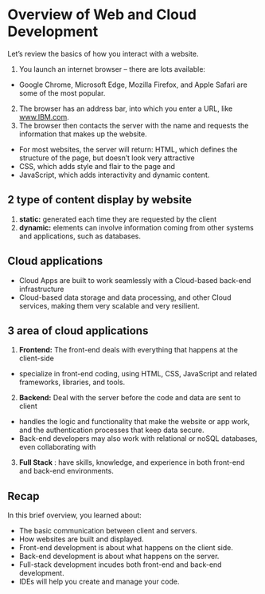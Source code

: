 # Overview of Web and Cloud Development

Let’s review the basics of how you interact with a website.

1. You launch an internet browser – there are lots available:
- Google Chrome, Microsoft Edge, Mozilla Firefox, and Apple Safari are some of the most popular.
2. The browser has an address bar, into which you enter a URL, like www.IBM.com.
3. The browser then contacts the server with the name and requests the information that
makes up the website.
- For most websites, the server will return:
HTML, which defines the structure of the page, but doesn’t look very attractive
- CSS, which adds style and flair to the page and 
- JavaScript, which adds interactivity and
dynamic content.

## 2 type of content display by website
1. <b>static:</b> generated each time they are requested by the client
2. <b>dynamic:</b>  elements can involve information coming from other systems and applications, such
as databases.

## Cloud applications
- Cloud Apps are built to work seamlessly with a Cloud-based back-end infrastructure
- Cloud-based
data storage and data processing, and other Cloud services, making them very scalable
and very resilient.

## 3 area of cloud applications
1. <b>Frontend:</b> The front-end deals with everything that happens at the client-side
- specialize in front-end coding, using HTML, CSS, JavaScript and related
frameworks, libraries, and tools.

2. <b>Backend:</b> Deal with the server before the code and data are sent to client
- handles the logic and functionality that make the website or
app work, and the authentication processes that keep data secure.
- Back-end developers may also work with relational or noSQL databases, even collaborating with

3. <b>Full Stack</b> : have skills, knowledge, and experience in both front-end and back-end
environments.

## Recap
In this brief overview, you learned about:
- The basic communication between client and servers.
- How websites are built and displayed.
- Front-end development is about what happens on the client side.
- Back-end development is about what happens on the server.
- Full-stack development incudes both front-end and back-end development.
- IDEs will help you create and manage your code.
